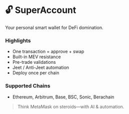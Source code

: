 # 🔓 SuperAccount

Your personal smart wallet for DeFi domination.

### Highlights
- One transaction = approve + swap
- Built-in MEV resistance
- Pre-trade validations
- Jeet / Anti-Jeet automation
- Deploy once per chain

### Supported Chains
- Ethereum, Arbitrum, Base, BSC, Sonic, Berachain

> Think MetaMask on steroids—with AI & automation.
